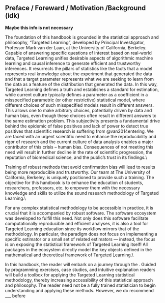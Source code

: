 ## Preface / Foreward / Motivation /Background (idk)

**Maybe this info is not necessary**

The foundation of this handbook is grounded in the statistical approach and
philosophy, “Targeted Learning”, developed by Principal Investigator, Professor
Mark van der Laan, at the University of California, Berkeley. Capable of
answering specific questions of interest based on real-world data, Targeted
Learning unifies desirable aspects of algorithmic machine learning and causal
inference to generate efficient and trustworthy inferences. It resurrects the
pillars of statistics like the facts that a model represents real knowledge
about the experiment that generated the data and that a target parameter
represents what we are seeking to learn from the data as a feature of the
distribution that generated the data. In this way, Targeted Learning defines a
truth and establishes a standard for estimation, while current culture typically
defines a parameter as a coefficient in a misspecified parametric (or other
restrictive) statistical model, where different choices of such misspecified
models result in different answers. This allows one to make arbitrary choices,
potentially driven by data and human bias, even though these choices often
result in different answers to the same estimation problem. This subjectivity
presents a fundamental drive behind the epidemic of false positives and lack of
power to detect true positives that scientific research is suffering from
@van2014entering. We are faced with an urgent scientific need to enhance the
reproducibility and rigor of research and the current culture of data analysis
enables a major contributor of this crisis – human bias. Consequences of not
meeting this need will result in further decline in the rate of scientific
progression, the reputation of biomedical science, and the public’s trust in
its findings.\\

Training of robust methods that avoid confirmation bias will lead
to results being more reproducible and trustworthy. Our team at The University
of California, Berkeley, is uniquely positioned to provide such a training. The
objective for this handbook is to enhance the education of students,
researchers, professors, etc. to empower them with the necessary
knowledge and skills to utilize the sound research methodology of Targeted
Learning.\\

For any complex statistical methodology to be accessible in practice, it is
crucial that it is accompanied by robust software. The \texttt{tlverse}
software ecosystem was developed to fulfill this need. Not only does this
software facilitate computationally reproducible and efficient analyses, it is
also a tool for Targeted Learning education since its workflow mirrors that of
the methodology. In particular, the \texttt{tlverse} paradigm does not focus on
implementing a specific estimator or a small set of related estimators ---
instead, the focus is on exposing the statistical framework of Targeted Learning
itself! All \texttt{R} packages in the \texttt{tlverse} ecosystem directly model
the key objects defined in the mathematical and theoretical framework of Targeted
Learning.\\

In this handbook, the reader will embark on a journey through the
\texttt{tlverse}. Guided by \texttt{R} programming exercises, case studies, and
intuitive explanation readers will build a toolbox for applying the Targeted
Learning statistical methodology, thereby increasing accessibility of this
statistical approach and philosophy. The reader need not be a fully trained
statistician to begin understanding and applying these methods. However, we do
recommend ___ before
